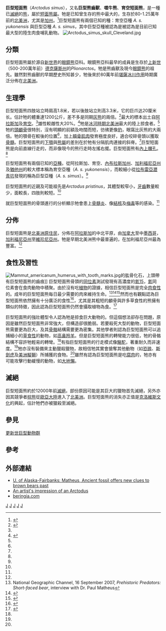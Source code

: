 {{Speciesbox 
| taxon = Arctodus simus
| fossil_range = {{fossil range|中更新世|晚更新世|中[[更新世|更新世]]－晚更新世}}
| image = ArctodusSimusReconstruct.jpg
| authority = ([[愛德華·德林克·科普|Cope]], 1897)
| subdivision_ranks = [[亞種|亞種]]
| subdivision =
* 育空亞種 ''A. s. yukonensis''
* 巨型亞種 ''A. s. simus''
| range_map = Short Faced Bear Range.png
| range_map_width = 250px
}}

'''巨型短面熊'''（''Arctodus simus''），又名'''巨型熊齒獸'''、'''噬牛熊'''、'''育空短面熊'''，是一種已[[滅絕|滅絕]]的[[熊|熊]]，屬於[[短面熊屬|短面熊屬]]。牠是已知曾生存的熊中最大的，生存於80-1.25萬年前的[[北美洲|北美洲]]，尤其是[[加州|加州]]。<ref name="Bearalmanac">{{cite book | author = Brown, Gary | title = Great Bear Almanac | url = https://archive.org/details/greatbearalmanac00gary | year = 1996 | isbn = 1558214747 | page = 340}}</ref>巨型短面熊有兩個已知的種：育空亞種 ''A. s. yukonensis'' 與巨型亞種 ''A. s. simus''，其中巨型亞種被認為是被認為是目前已知最大型的陸生肉食哺乳動物。
[[File:Arctodus_simus_skull_Cleveland.jpg|thumb]]
== 分類 ==
巨型短面熊屬於源自[[新世界|新世界]]的[[眼鏡熊|眼鏡熊]]亞科。眼鏡熊亞科最早的成員是生存於[[上新世|上新世]]（500-200萬年前）[[德克薩斯州|德克薩斯州]]的''Plionarctos''。牠是熊齒獸及現今[[眼鏡熊|眼鏡熊]]的祖先。雖然對熊齒獸的早期歷史所知甚少，牠後來於80萬年前[[堪薩冰川作用|堪薩冰川作用]]時期廣泛分佈在[[北美洲|北美洲]]。

== 生理學 ==
巨型短面熊四肢站立時肩高1.8米，若以後肢站立則高3.3米，它的巨爪达20厘米长。估計牠的體重達1200公斤，差不多是同期[[灰熊|灰熊]]的兩倍。<ref name="CLAW">{{cite book en|author=Macdonald, David|title=The Velvet Claw|year=1992|pages=256|id=0563208449}}</ref>最大的標本出土自[[阿拉斯加|阿拉斯加]]及[[育空|育空]]。<ref name="Bearalmanac" />雄性較雌性大20%。<ref name="Shortface">{{cite web|url=http://www.beringia.com/02/02maina4.html|title=North American Short-Faced Bear|work=Harrington, C.R|publisher=Yukon Beringia interpretive centre|accessdate=2008-01-14|deadurl=yes|archiveurl=https://web.archive.org/web/20080130135014/http://www.beringia.com/02/02maina4.html|archivedate=2008-01-30}}</ref>牠是[[冰河時期|冰河時期]][[北美洲|北美洲]]最大的陸上掠食者。<ref name="Shortface"/>牠的[[頭顱骨|頭顱骨]]很特別，沒有明顯的前額及吻闊而短，彷彿更像[[豹|豹]]，眼窩比灰熊的大兩倍。牠的顎骨在較後的位置<ref name=natgeog />，加上[[頰骨|頰骨]][[肌肉|肌肉]]發育極度良好，適合咬碎骨頭以獲取[[骨髓|骨髓]]。巨型短面熊的[[下顎|下顎]]與[[熊屬|熊屬]]的差別在於牠有分隔肌肉連接的斜脊。<ref name="Shortface"/>巨型短面熊是向前直線行走的，而非像現今的熊行走時左搖右擺。巨型短面熊有[[內上髁孔|內上髁孔]]。<ref name="Shortface"/>

巨型短面熊有兩個已知的[[亞種|亞種]]。從阿拉斯加、育空、[[內布拉斯加州|內布拉斯加州]]、[[加利福尼亞州|加利福尼亞州]]及[[猶他州|猶他州]]的較大標本稱為育空亞種（''A. s. yukonensis''），而較細小從[[拉布雷亞瀝青坑|拉布雷亞瀝青坑]]發現的稱為巨型亞種（''A. s. simus''）。<ref name="Shortface"/>

巨型短面熊的近親及可能祖先是''Arctodus pristinus''，其體型較窄小，[[牙齒|牙齒]]數量較少，面較長，四肢則較短。<ref name="Shortface"/>

就巨型短面熊的骨頭進行的分析顯示牠會患上[[骨髓炎|骨髓炎]]、像[[結核|結核]]及[[梅毒|梅毒]]等的感染。<ref name="Shortface"/>

== 分佈 ==
巨型短面熊是[[北美洲|北美洲]][[原住民|原住民]]，分佈在[[阿拉斯加|阿拉斯加]]的中北平原，由[[加拿大|加拿大]]至中[[墨西哥|墨西哥]]，[[加利福尼亞州|加利福尼亞州]]至[[維珍尼亞州|維珍尼亞州]]。牠是早期北美洲熊中最普遍的，在加利福尼亞州最為豐富。<ref name="Bearalmanac" />

== 食性及習性 ==
[[File:Mammut_americanum_humerus_with_tooth_marks.jpg|thumb]]的肱骨化石，上頭帶有巨型短面熊的齒痕]] 
巨型短面熊骨頭的[[同位素|同位素]]測試發現有高濃度的[[氮15|氮15]]，[[氮|氮]]同位素會在食肉動物中積聚。由於沒有吃[[植物|植物]]的證據，相信巨型短面熊是完全[[肉食性|肉食性]]的。成年的巨型短面熊每日最少需要{{Convert|16|kg|lb|1|abbr=on}}的肉來維持生命。<ref name=natgeog>National Geographic Channel, 16 September 2007, ''Prehistoric Predators: Short-faced bear'', interview with Dr. Paul Matheus</ref><ref>{{cite journal |author=
Bocherens, H.; Emslie, S. D.; Billiou, D.; Mariotti A. |year=1995 |title=Stable isotopes (13C, 15N) and paleodiet of the giant short-faced bear (''Arctodus simus'') |journal=C R Acad Sci |volume=320 |pages=779–784 |url=https://www.academia.edu/751564/Stable_isotopes_13C_15N_and_paleodiet_of_the_giant_short-faced_bear_Arctodus_simus}}</ref><ref name="Simus">{{cite web |url=http://www.adfg.alaska.gov/index.cfm?adfg=wildlifenews.view_article&articles_id=232&issue_id=41 |title=The Biggest Bear ... Ever |author=Nancy Sisinyak |publisher=''Alaska Fish and Wildlife News'' |accessdate=2008-01-12 |archive-date=2012-12-30 |archive-url=https://web.archive.org/web/20121230121051/https://www.adfg.alaska.gov/index.cfm?adfg=wildlifenews.view_article&articles_id=232&issue_id=41 |dead-url=no }}</ref>然而也有觀點認為巨型短面熊依然擁有十分廣泛的食性<ref name=Donohue>{{cite journal |author=Donohue, Shelly L.; DeSantis, Larisa R. G.; Schubert, Blaine W.; Ungar, Peter S. |year=2013 |title=Was the giant short-faced bear a hyper-scavenger? A new approach to the dietary study of ursids using dental microwear textures |journal=PLoS One |volume=8 |issue=10 |page=e77531 |doi=10.1371/journal.pone.0077531}}</ref>，尤其是其粗短的顱骨與許多草食性的熊擁有類似的特徵，因此認為巨型短面熊仍然會攝取植物為食。<ref name=Figueiridio_et_al_2010>{{cite journal|title=Demythologizing Arctodus simus, the 'short-faced' long-legged and predaceous bear that never was|journal=Journal of Vertebrate Paleontology|year=2010|volume=30|issue=1|pages=262–275|doi=10.1080/02724630903416027|url=https://dx.doi.org/10.1080/02724630903416027|author=Figueirido|display-authors=etal}}</ref>

巨型短面熊的強壯體型令人認為牠是掠食巨大動物的。但這個想法卻存在問題，原因是雖然巨型短面熊非常強大，但構造卻很脆弱。若要殺死大型的動物，巨型短面熊需要更為巨大，及其[[骨骼|骨骼]]結構需要更為密集。其他學者則認為巨型短面熊可以追捕細小的[[草食性|草食性]]的動物，如[[高鼻羚羊|高鼻羚羊]]。但是巨型短面熊的轉彎能力很低，牠的骨骼結構不容許牠輕易的轉彎。<ref name="Simus"/>有指巨型短面熊的行走模式像[[駱駝|駱駝]]，著重耐久而非速度。<ref name="Simus"/>牠亦沒有裝備來主動獵殺獵物，故相信牠其實會搶奪其他動物（如[[恐狼|恐狼]]、[[斯劍虎|斯劍虎]]及[[美洲擬獅|美洲擬獅]]）所捕獲的食物。<ref name="Simus"/>雖然有認為巨型短面熊是吃[[腐肉|腐肉]]的，牠亦有可能攻擊行動緩慢的動物，如[[大地懶|大地懶]]。

== 滅絕 ==
巨型短面熊約於12000年前[[滅絕|滅絕]]，部份原因可能是其巨大的獵物首先滅絕，另外亦因其競爭者[[棕熊|棕熊]]從[[歐亞大陸|歐亞大陸]]進入了[[北美洲|北美洲]]。巨型短面熊的消失亦正值是[[克洛維斯文化|克洛維斯文化]]的興起，估計牠們亦被獵殺至滅絕。

==參見==
[[更新世巨型動物群|更新世巨型動物群]]

== 參考 ==
{{reflist}}

== 外部連結 ==
* [https://web.archive.org/web/20080314193110/http://www.uaf.edu/news/a_news/20041111132847.html U. of Alaska-Fairbanks: Matheus, Ancient fossil offers new clues to brown bears past]
* [https://web.archive.org/web/20080318232449/http://www.igorn.com/trip2001/pics/092901/beringia3.jpg An artist's impression of an Arctodus]
* [https://web.archive.org/web/20080130135014/http://www.beringia.com/02/02maina4.html beringia.com]
{{已滅絕熊科|state=collapsed}}
{{Taxonbar|from=Q683207}}

[[Category:眼鏡熊亞科|J]]
[[Category:古動物|J]]
[[Category:更新世哺乳類|J]]
[[Category:北美洲史前哺乳動物|J]]
[[Category:1897年描述的动物|J]]
